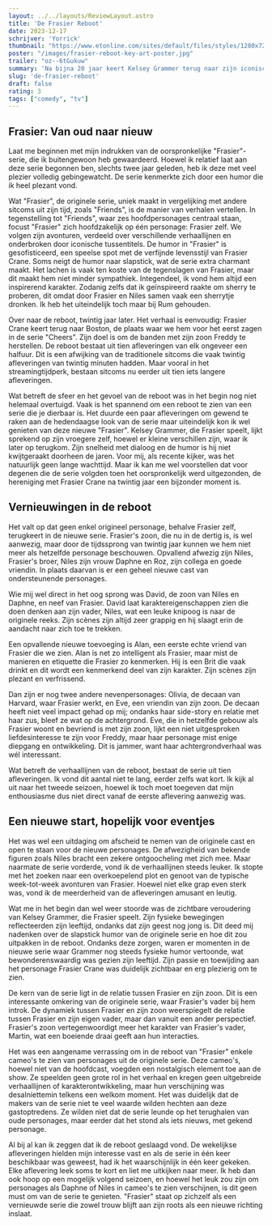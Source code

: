 ```yaml
---
layout: ../../layouts/ReviewLayout.astro
title: 'De Frasier Reboot'
date: 2023-12-17
schrijver: 'Yorrick'
thumbnail: "https://www.etonline.com/sites/default/files/styles/1280x720/public/images/2023-08/frasier2cut.jpg?h=c673cd1c"
poster: "/images/frasier-reboot-key-art-poster.jpg"
trailer: "oz--6tGukuw"
summary: 'Na bijna 20 jaar keert Kelsey Grammer terug naar zijn iconische rol als Dr. Frasier Crane. Yorrick heeft echt genoten van de originele serie, die hij nog maar net heeft gebinged. Maar staat deze nieuwe reboot gelijk met de originele krachtpatser van een sitcom?'
slug: 'de-frasier-reboot'
draft: false
rating: 3
tags: ["comedy", "tv"]
---
```


## Frasier: Van oud naar nieuw

Laat me beginnen met mijn indrukken van de oorspronkelijke "Frasier"-serie, die ik buitengewoon heb gewaardeerd. Hoewel ik relatief laat aan deze serie begonnen ben, slechts twee jaar geleden, heb ik deze met veel plezier volledig gebingewatcht. De serie kenmerkte zich door een humor die ik heel plezant vond.

Wat "Frasier", de originele serie, uniek maakt in vergelijking met andere sitcoms uit zijn tijd, zoals "Friends", is de manier van verhalen vertellen. In tegenstelling tot "Friends", waar zes hoofdpersonages centraal staan, focust "Frasier" zich hoofdzakelijk op één personage: Frasier zelf. We volgen zijn avonturen, verdeeld over verschillende verhaallijnen en onderbroken door iconische tussentitels. De humor in "Frasier" is gesofisticeerd, een speelse spot met de verfijnde levensstijl van Frasier Crane. Soms neigt de humor naar slapstick, wat de serie extra charmant maakt. Het lachen is vaak ten koste van de tegenslagen van Frasier, maar dit maakt hem niet minder sympathiek. Integendeel, ik vond hem altijd een inspirerend karakter. Zodanig zelfs dat ik geïnspireerd raakte om sherry te proberen, dit omdat door Frasier en Niles samen vaak een sherrytje dronken. Ik heb het uiteindelijk toch maar bij Rum gehouden.

Over naar de reboot, twintig jaar later. Het verhaal is eenvoudig: Frasier Crane keert terug naar Boston, de plaats waar we hem voor het eerst zagen in de serie "Cheers". Zijn doel is om de banden met zijn zoon Freddy te herstellen. De reboot bestaat uit tien afleveringen van elk ongeveer een halfuur. Dit is een afwijking van de traditionele sitcoms die vaak twintig afleveringen van twintig minuten hadden. Maar vooral in het streamingtijdperk, bestaan sitcoms nu eerder uit tien iets langere afleveringen.

Wat betreft de sfeer en het gevoel van de reboot was in het begin nog niet helemaal overtuigd. Vaak is het spannend om een reboot te zien van een serie die je dierbaar is. Het duurde een paar afleveringen om gewend te raken aan de hedendaagse look van de serie maar uiteindelijk kon ik wel genieten van deze nieuwe "Frasier". Kelsey Grammer, die Frasier speelt, lijkt sprekend op zijn vroegere zelf, hoewel er kleine verschillen zijn, waar ik later op terugkom. Zijn snelheid met dialoog en de humor is hij niet kwijtgeraakt doorheen de jaren. Voor mij, als recente kijker, was het natuurlijk geen lange wachttijd. Maar ik kan me wel voorstellen dat voor degenen die de serie volgden toen het oorspronkelijk werd uitgezonden, de hereniging met Frasier Crane na twintig jaar een bijzonder moment is.

## Vernieuwingen in de reboot

Het valt op dat geen enkel origineel personage, behalve Frasier zelf, terugkeert in de nieuwe serie. Frasier's zoon, die nu in de dertig is, is wel aanwezig, maar door de tijdssprong van twintig jaar kunnen we hem niet meer als hetzelfde personage beschouwen. Opvallend afwezig zijn Niles, Frasier's broer, Niles zijn vrouw Daphne en Roz, zijn collega en goede vriendin. In plaats daarvan is er een geheel nieuwe cast van ondersteunende personages.

Wie mij wel direct in het oog sprong was David, de zoon van Niles en Daphne, en neef van Frasier. David laat karaktereigenschappen zien die doen denken aan zijn vader, Niles, wat een leuke knipoog is naar de originele reeks. Zijn scènes zijn altijd zeer grappig en hij slaagt erin de aandacht naar zich toe te trekken.

Een opvallende nieuwe toevoeging is Alan, een eerste echte vriend van Frasier die we zien. Alan is net zo intelligent als Frasier, maar mist de manieren en etiquette die Frasier zo kenmerken. Hij is een Brit die vaak drinkt en dit wordt een kenmerkend deel van zijn karakter. Zijn scènes zijn plezant en verfrissend.

Dan zijn er nog twee andere nevenpersonages: Olivia, de decaan van Harvard, waar Frasier werkt, en Eve, een vriendin van zijn zoon. De decaan heeft niet veel impact gehad op mij; ondanks haar side-story en relatie met haar zus, bleef ze wat op de achtergrond. Eve, die in hetzelfde gebouw als Frasier woont en bevriend is met zijn zoon, lijkt een niet uitgesproken liefdesinteresse te zijn voor Freddy, maar haar personage mist enige diepgang en ontwikkeling. Dit is jammer, want haar achtergrondverhaal was wél interessant.

Wat betreft de verhaallijnen van de reboot, bestaat de serie uit tien afleveringen. Ik vond dit aantal niet te lang, eerder zelfs wat kort. Ik kijk al uit naar het tweede seizoen, hoewel ik toch moet toegeven dat mijn enthousiasme dus niet direct vanaf de eerste aflevering aanwezig was.

## Een nieuwe start, hopelijk voor eventjes

Het was wel een uitdaging om afscheid te nemen van de originele cast en open te staan voor de nieuwe personages. De afwezigheid van bekende figuren zoals Niles bracht een zekere ontgoocheling met zich mee. Maar naarmate de serie vorderde, vond ik de verhaallijnen steeds leuker. Ik stopte met het zoeken naar een overkoepelend plot en genoot van de typische week-tot-week avonturen van Frasier. Hoewel niet elke grap even sterk was, vond ik de meerderheid van de afleveringen amusant en leutig.

Wat me in het begin dan wel weer stoorde was de zichtbare veroudering van Kelsey Grammer, die Frasier speelt. Zijn fysieke bewegingen reflecteerden zijn leeftijd, ondanks dat zijn geest nog jong is. Dit deed mij nadenken over de slapstick humor van de originele serie en hoe dit zou uitpakken in de reboot. Ondanks deze zorgen, waren er momenten in de nieuwe serie waar Grammer nog steeds fysieke humor vertoonde, wat bewonderenswaardig was gezien zijn leeftijd. Zijn passie en toewijding aan het personage Frasier Crane was duidelijk zichtbaar en erg plezierig om te zien.

De kern van de serie ligt in de relatie tussen Frasier en zijn zoon. Dit is een interessante omkering van de originele serie, waar Frasier's vader bij hem introk. De dynamiek tussen Frasier en zijn zoon weerspiegelt de relatie tussen Frasier en zijn eigen vader, maar dan vanuit een ander perspectief. Frasier's zoon vertegenwoordigt meer het karakter van Frasier's vader, Martin, wat een boeiende draai geeft aan hun interacties.

Het was een aangename verrassing om in de reboot van "Frasier" enkele cameo's te zien van personages uit de originele serie. Deze cameo's, hoewel niet van de hoofdcast, voegden een nostalgisch element toe aan de show. Ze speelden geen grote rol in het verhaal en kregen geen uitgebreide verhaallijnen of karakterontwikkeling, maar hun verschijning was desalniettemin telkens een welkom moment. Het was duidelijk dat de makers van de serie niet te veel waarde wilden hechten aan deze gastoptredens. Ze wilden niet dat de serie leunde op het terughalen van oude personages, maar eerder dat het stond als iets nieuws, met gekend personage.

Al bij al kan ik zeggen dat ik de reboot geslaagd vond. De wekelijkse afleveringen hielden mijn interesse vast en als de serie in één keer beschikbaar was geweest, had ik het waarschijnlijk in één keer gekeken. Elke aflevering leek soms te kort en liet me uitkijken naar meer. Ik heb dan ook hoop op een mogelijk volgend seizoen, en hoewel het leuk zou zijn om personages als Daphne of Niles in cameo's te zien verschijnen, is dit geen must om van de serie te genieten. "Frasier" staat op zichzelf als een vernieuwde serie die zowel trouw blijft aan zijn roots als een nieuwe richting inslaat.
